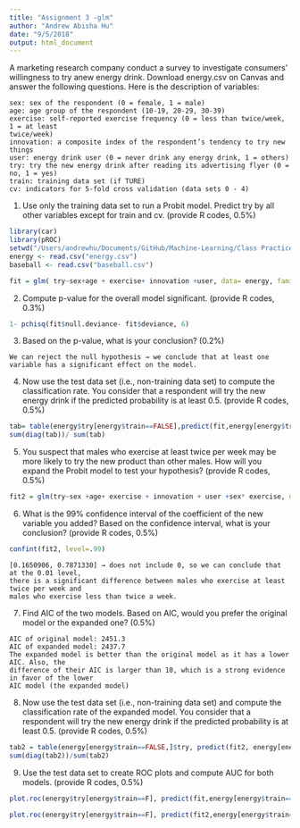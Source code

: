 ```yaml
---
title: "Assignment 3 -glm"
author: "Andrew Abisha Hu"
date: "9/5/2018"
output: html_document
---
```


A marketing research company conduct a survey to investigate consumers’ willingness to
try anew energy drink. Download energy.csv on Canvas and answer the following
questions. Here is the description of variables:

```
sex: sex of the respondent (0 = female, 1 = male)
age: age group of the respondent (10-19, 20-29, 30-39)
exercise: self-reported exercise frequency (0 = less than twice/week, 1 = at least
twice/week)
innovation: a composite index of the respondent’s tendency to try new things
user: energy drink user (0 = never drink any energy drink, 1 = others)
try: try the new energy drink after reading its advertising flyer (0 = no, 1 = yes)
train: training data set (if TURE)
cv: indicators for 5-fold cross validation (data sets 0 - 4)
```

1. Use only the training data set to run a Probit model. Predict try by all other
variables except for train and cv. (provide R codes, 0.5%)

```r
library(car)
library(pROC)
setwd("/Users/andrewhu/Documents/GitHub/Machine-Learning/Class Practice/Assignment 3-glm")
energy <- read.csv("energy.csv")
baseball <- read.csv("baseball.csv")

fit = glm( try~sex+age + exercise+ innovation +user, data= energy, family=binomial(link="probit"), subset= (train==T))
```


2. Compute p-value for the overall model significant. (provide R codes, 0.3%)

```r
1- pchisq(fit$null.deviance- fit$deviance, 6)
```


3. Based on the p-value, what is your conclusion? (0.2%)
```
We can reject the null hypothesis → we conclude that at least one variable has a significant effect on the model.
```

4. Now use the test data set (i.e., non-training data set) to compute the classification
rate. You consider that a respondent will try the new energy drink if the predicted
probability is at least 0.5. (provide R codes, 0.5%)

```r
tab= table(energy$try[energy$train==FALSE],predict(fit,energy[energy$train==FALSE,], type="response")>.5)
sum(diag(tab))/ sum(tab)
```

5. You suspect that males who exercise at least twice per week may be more likely to try the new product than other males. How will you expand the Probit model to test your hypothesis? (provide R codes, 0.5%)

```r
fit2 = glm(try~sex +age+ exercise + innovation + user +sex* exercise, data=energy, family=binomial(link="probit"), subset=c(train==T))
```

6. What is the 99% confidence interval of the coefficient of the new variable you
added? Based on the confidence interval, what is your conclusion? (provide R codes,
0.5%)

```r
confint(fit2, level=.99)
```

```
[0.1650906, 0.7871330] → does not include 0, so we can conclude that at the 0.01 level,
there is a significant difference between males who exercise at least twice per week and
males who exercise less than twice a week.
```

7. Find AIC of the two models. Based on AIC, would you prefer the original model or
the expanded one? (0.5%)

```
AIC of original model: 2451.3
AIC of expanded model: 2437.7
The expanded model is better than the original model as it has a lower AIC. Also, the
difference of their AIC is larger than 10, which is a strong evidence in favor of the lower
AIC model (the expanded model)
```

8. Now use the test data set (i.e., non-training data set) and compute the classification
rate of the expanded model. You consider that a respondent will try the new energy
drink if the predicted probability is at least 0.5. (provide R codes, 0.5%)

```r
tab2 = table(energy[energy$train==FALSE,]$try, predict(fit2, energy[energy$train==FALSE,], type= "response")>.5)
sum(diag(tab2))/sum(tab2)
```

9. Use the test data set to create ROC plots and compute AUC for both models.
(provide R codes, 0.5%)

```r
plot.roc(energy$try[energy$train==F], predict(fit,energy[energy$train==F,],type="response"), data=energy, legacy.axes=T, print.auc=T, print.auc.x=1, print.auc.y=.9)

plot.roc(energy$try[energy$train==F], predict(fit2,energy[energy$train==F,],type="response"), data=energy, add=T,col=2, print.auc=T, print.auc.x=.5, print.auc.y=.4, print.auc.col=2)

```